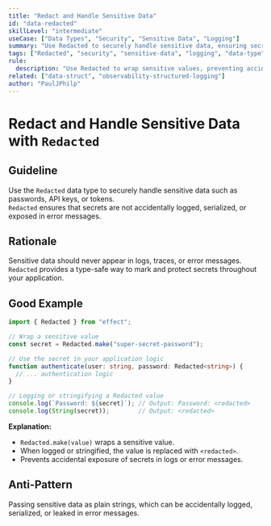 ```yaml
---
title: "Redact and Handle Sensitive Data"
id: "data-redacted"
skillLevel: "intermediate"
useCase: ["Data Types", "Security", "Sensitive Data", "Logging"]
summary: "Use Redacted to securely handle sensitive data, ensuring secrets are not accidentally logged or exposed."
tags: ["Redacted", "security", "sensitive-data", "logging", "data-type", "effect"]
rule:
  description: "Use Redacted to wrap sensitive values, preventing accidental exposure in logs or error messages."
related: ["data-struct", "observability-structured-logging"]
author: "PaulJPhilp"
---
```


# Redact and Handle Sensitive Data with `Redacted`

## Guideline

Use the `Redacted` data type to securely handle sensitive data such as passwords, API keys, or tokens.  
`Redacted` ensures that secrets are not accidentally logged, serialized, or exposed in error messages.

## Rationale

Sensitive data should never appear in logs, traces, or error messages.  
`Redacted` provides a type-safe way to mark and protect secrets throughout your application.

## Good Example

```typescript
import { Redacted } from "effect";

// Wrap a sensitive value
const secret = Redacted.make("super-secret-password");

// Use the secret in your application logic
function authenticate(user: string, password: Redacted<string>) {
  // ... authentication logic
}

// Logging or stringifying a Redacted value
console.log(`Password: ${secret}`); // Output: Password: <redacted>
console.log(String(secret));        // Output: <redacted>
```

**Explanation:**  
- `Redacted.make(value)` wraps a sensitive value.
- When logged or stringified, the value is replaced with `<redacted>`.
- Prevents accidental exposure of secrets in logs or error messages.

## Anti-Pattern

Passing sensitive data as plain strings, which can be accidentally logged, serialized, or leaked in error messages.